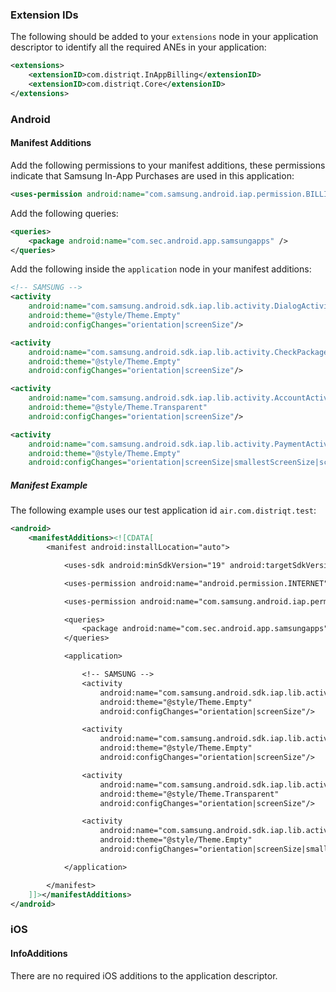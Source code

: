 
### Extension IDs

The following should be added to your `extensions` node in your application descriptor to identify all the required ANEs in your application:

```xml
<extensions>
    <extensionID>com.distriqt.InAppBilling</extensionID>
    <extensionID>com.distriqt.Core</extensionID>
</extensions>
```



### Android

#### Manifest Additions


Add the following permissions to your manifest additions, these permissions indicate that Samsung In-App Purchases are used in this application:

```xml
<uses-permission android:name="com.samsung.android.iap.permission.BILLING" />
```

Add the following queries:

```xml
<queries>
	<package android:name="com.sec.android.app.samsungapps" />
</queries>
```

Add the following inside the `application` node in your manifest additions:

```xml
<!-- SAMSUNG -->
<activity
    android:name="com.samsung.android.sdk.iap.lib.activity.DialogActivity"
    android:theme="@style/Theme.Empty"
    android:configChanges="orientation|screenSize"/>

<activity
    android:name="com.samsung.android.sdk.iap.lib.activity.CheckPackageActivity"
    android:theme="@style/Theme.Empty"
    android:configChanges="orientation|screenSize"/>

<activity
    android:name="com.samsung.android.sdk.iap.lib.activity.AccountActivity"
    android:theme="@style/Theme.Transparent"
    android:configChanges="orientation|screenSize"/>

<activity
    android:name="com.samsung.android.sdk.iap.lib.activity.PaymentActivity"
    android:theme="@style/Theme.Empty"
    android:configChanges="orientation|screenSize|smallestScreenSize|screenLayout|keyboard|keyboardHidden|locale|uiMode|fontScale|density"/>
```


##### Manifest Example 

The following example uses our test application id `air.com.distriqt.test`:

```xml
<android>
	<manifestAdditions><![CDATA[
		<manifest android:installLocation="auto">

			<uses-sdk android:minSdkVersion="19" android:targetSdkVersion="29" />

			<uses-permission android:name="android.permission.INTERNET"/>

			<uses-permission android:name="com.samsung.android.iap.permission.BILLING" />

			<queries>
				<package android:name="com.sec.android.app.samsungapps" />
			</queries>

			<application>

				<!-- SAMSUNG -->
				<activity
					android:name="com.samsung.android.sdk.iap.lib.activity.DialogActivity"
					android:theme="@style/Theme.Empty"
					android:configChanges="orientation|screenSize"/>

				<activity
					android:name="com.samsung.android.sdk.iap.lib.activity.CheckPackageActivity"
					android:theme="@style/Theme.Empty"
					android:configChanges="orientation|screenSize"/>

				<activity
					android:name="com.samsung.android.sdk.iap.lib.activity.AccountActivity"
					android:theme="@style/Theme.Transparent"
					android:configChanges="orientation|screenSize"/>

				<activity
					android:name="com.samsung.android.sdk.iap.lib.activity.PaymentActivity"
					android:theme="@style/Theme.Empty"
					android:configChanges="orientation|screenSize|smallestScreenSize|screenLayout|keyboard|keyboardHidden|locale|uiMode|fontScale|density"/>

			</application>

		</manifest>
	]]></manifestAdditions>
</android>
```


### iOS

#### InfoAdditions

There are no required iOS additions to the application descriptor.
